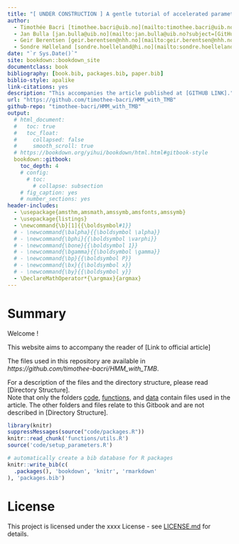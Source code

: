 ```yaml
--- 
title: "[ UNDER CONSTRUCTION ] A gentle tutorial of accelerated parameter and confidence interval estimation for Hidden Markov Models using Template Model Builder"
author:
  - Timothée Bacri [timothee.bacri@uib.no](mailto:timothee.bacri@uib.no?subject=[GitHub%20TMB%20HMM])
  - Jan Bulla [jan.bulla@uib.no](mailto:jan.bulla@uib.no?subject=[GitHub%20TMB%20HMM])
  - Geir Berentsen [geir.berentsen@nhh.no](mailto:geir.berentsen@nhh.no?subject=[GitHub%20TMB%20HMM])
  - Sondre Hølleland [sondre.hoelleland@hi.no](mailto:sondre.hoelleland@hi.no?subject=[GitHub%20TMB%20HMM])
date: "`r Sys.Date()`"
site: bookdown::bookdown_site
documentclass: book
bibliography: [book.bib, packages.bib, paper.bib]
biblio-style: apalike
link-citations: yes
description: "This accompanies the article published at [GITHUB LINK]."
url: "https://github.com/timothee-bacri/HMM_with_TMB"
github-repo: "timothee-bacri/HMM_with_TMB"
output:
  # html_document:
  #   toc: true
  #   toc_float:
  #     collapsed: false
  #     smooth_scroll: true
  # https://bookdown.org/yihui/bookdown/html.html#gitbook-style
  bookdown::gitbook:
    toc_depth: 4
    # config:
      # toc:
        # collapse: subsection
    # fig_caption: yes
    # number_sections: yes
header-includes:
  - \usepackage{amsthm,amsmath,amssymb,amsfonts,amssymb}
  - \usepackage{listings}
  - \newcommand{\b}[1]{{\boldsymbol#1}}
  # - \newcommand{\balpha}{{\boldsymbol \alpha}}
  # - \newcommand{\bphi}{{\boldsymbol \varphi}}
  # - \newcommand{\bone}{{\boldsymbol 1}}
  # - \newcommand{\bgamma}{{\boldsymbol \gamma}}
  # - \newcommand{\bp}{{\boldsymbol P}}
  # - \newcommand{\bx}{{\boldsymbol x}}
  # - \newcommand{\by}{{\boldsymbol y}}
  - \DeclareMathOperator*{\argmax}{argmax}
---
```


# Summary {-}
<!-- bookdown::render_book("index.Rmd") -->
Welcome !

This website aims to accompany the reader of [Link to official article]

The files used in this repository are available in *https://github.com/timothee-bacri/HMM_with_TMB*.

For a description of the files and the directory structure, please read [Directory Structure].\
Note that only the folders [code](#code/), [functions](#functions), and [data](#data) contain files used in the article.
The other folders and files relate to this Gitbook and are not described in [Directory Structure].

```r
library(knitr)
suppressMessages(source("code/packages.R"))
knitr::read_chunk('functions/utils.R')
source('code/setup_parameters.R')
```

```r
# automatically create a bib database for R packages
knitr::write_bib(c(
  .packages(), 'bookdown', 'knitr', 'rmarkdown'
), 'packages.bib')
```

# License {-}
This project is licensed under the xxxx License - see [LICENSE.md](LICENSE.md) for details.

